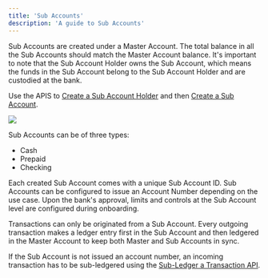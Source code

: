 ```yaml
---
title: 'Sub Accounts'
description: 'A guide to Sub Accounts'
---
```

Sub Accounts are created under a Master Account. The total balance in all the Sub Accounts should match the Master Account balance. It's important to note that the Sub Account Holder owns the Sub Account, which means the funds in the Sub Account belong to the Sub Account Holder and are custodied at the bank. 

Use the APIS to [Create a Sub Account Holder](/v2/api-reference/sub-account-holders/create-a-sub-account-holder) and then [Create a Sub Account](/v2/api-reference/sub-accounts/create-a-sub-account).

<Frame caption="Sub Accounts" type="glass">
  <img src="https://uploads-ssl.webflow.com/66633a8deaa98cd86b9f0eb3/668efd73f5509bd7b64cea7c_Sub-Accounts.png" />
</Frame>

Sub Accounts can be of three types:
- Cash
- Prepaid
- Checking

Each created Sub Account comes with a unique Sub Account ID. Sub Accounts can be configured to issue an Account Number depending on the use case. Upon the bank's approval, limits and controls at the Sub Account level are configured during onboarding. 

Transactions can only be originated from a Sub Account. Every outgoing transaction makes a ledger entry first in the Sub Account and then ledgered in the Master Account to keep both Master and Sub Accounts in sync. 

If the Sub Account is not issued an account number, an incoming transaction has to be sub-ledgered using the [Sub-Ledger a Transaction API](/v2/api-reference/transactions/sub-ledger-a-transaction).